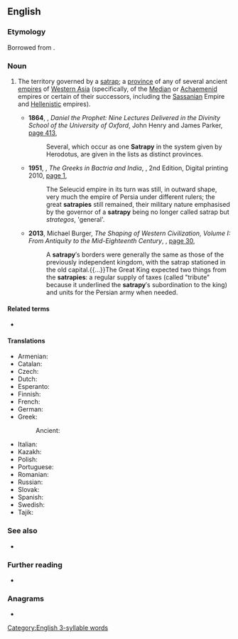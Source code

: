 ==English==

===Etymology===
Borrowed from {{bor|en|grc|σατραπεία}}.

===Noun===
{{en-noun}}

# {{lb|en|historical}} The territory governed by a [[satrap]]; a [[province]] of any of several ancient [[empire]]s of [[Western Asia]] (specifically, of the [[Median]] or [[Achaemenid]] empires or certain of their successors, including the [[Sassanian]] Empire and [[Hellenistic]] empires).
#* '''1864''', {{w|Edward Bouverie Pusey}}, ''Daniel the Prophet: Nine Lectures Delivered in the Divinity School of the University of Oxford'', John Henry and James Parker, [https://books.google.com.au/books?id=UwUVAAAAYAAJ&pg=PA413&dq=%22satrapy%22%7C%22satrapies%22&hl=en&sa=X&ved=0ahUKEwj36IfShI7jAhUDrZ4KHdfpCoIQ6AEIUDAI#v=onepage&q=%22satrapy%22%7C%22satrapies%22&f=false page 413],
#*: Several, which occur as one '''Satrapy''' in the system given by Herodotus, are given in the lists as distinct provinces.
#* '''1951''', {{w|William Woodthorpe Tarn|W. W. Tarn}}, ''The Greeks in Bactria and India'', {{w|Cambridge University Press}}, 2nd Edition, Digital printing 2010, [https://books.google.com.au/books?id=-HeJS3nE9cAC&pg=PA1&dq=%22satrapy%22%7C%22satrapies%22&hl=en&sa=X&ved=0ahUKEwj36IfShI7jAhUDrZ4KHdfpCoIQ6AEIoQEwFg#v=onepage&q=%22satrapy%22%7C%22satrapies%22&f=false page 1],
#*: The Seleucid empire in its turn was still, in outward shape, very much the empire of Persia under different rulers; the great '''satrapies''' still remained, their military nature emphasised by the governor of a '''satrapy''' being no longer called satrap but ''strategos'', 'general'.
#* '''2013''', Michael Burger, ''The Shaping of Western Civilization, Volume I: From Antiquity to the Mid-Eighteenth Century'', {{w|University of Toronto Press}}, [https://books.google.com.au/books?id=91jpAwAAQBAJ&pg=PA30&dq=%22satrapy%22%7C%22satrapies%22&hl=en&sa=X&ved=0ahUKEwj36IfShI7jAhUDrZ4KHdfpCoIQ6AEIpwEwFw#v=onepage&q=%22satrapy%22%7C%22satrapies%22&f=false page 30],
#*: A '''satrapy'''′s borders were generally the same as those of the previously independent kingdom, with the satrap stationed in the old capital.{{...}}The Great King expected two things from the '''satrapies''': a regular supply of taxes (called "tribute" because it underlined the '''satrapy'''′s subordination to the king) and units for the Persian army when needed.

====Related terms====
* {{l|en|satrap}}

====Translations====
{{trans-top|territory governed by a satrap}}
* Armenian: {{t+|hy|սատրապություն}}
* Catalan: {{t|ca|satrapia|f}}
* Czech: {{t+|cs|satrapie|f}}
* Dutch: {{t+|nl|satrapie|f}}
* Esperanto: {{t|eo|satrapio|s}}
* Finnish: {{t|fi|satraappikunta}}
* French: {{t+|fr|satrapie|f}}
* German: {{t|de|Satrapie|f}}
* Greek:
*: Ancient: {{t|grc|σατραπεία|f}}
{{trans-mid}}
* Italian: {{t+|it|satrapia|f}}
* Kazakh: {{t|kk|сатрапия}}
* Polish: {{t+|pl|satrapia|f}}
* Portuguese: {{t+|pt|satrapia|f}}
* Romanian: {{t+|ro|satrapie|f}}
* Russian: {{t+|ru|сатра́пия|f}}
* Slovak: {{t|sk|satrapia|f}}
* Spanish: {{t|es|satrapía|f}}
* Swedish: {{t|sv|satrapi|c}}
* Tajik: {{t|tg|сатрапия}}
{{trans-bottom}}

===See also===
* {{l|en|viceroyalty}}

===Further reading===
* {{pedialite|Satrap}}

{{C|en|Offices}}

===Anagrams===
* {{anagrams|en|a=aaprsty|partays|spayart}}

[[Category:English 3-syllable words]]